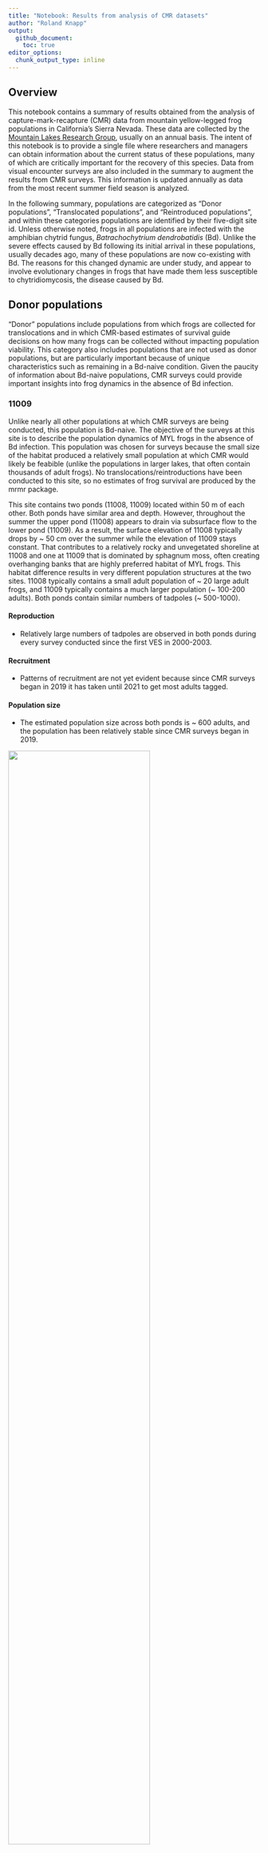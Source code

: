 ```yaml
---
title: "Notebook: Results from analysis of CMR datasets"
author: "Roland Knapp"
output: 
  github_document:
    toc: true
editor_options: 
  chunk_output_type: inline
---
```


## Overview

This notebook contains a summary of results obtained from the analysis of capture-mark-recapture (CMR) data from mountain yellow-legged frog populations in California's Sierra Nevada.
These data are collected by the [Mountain Lakes Research Group](https://mountainlakesresearch.com), usually on an annual basis.
The intent of this notebook is to provide a single file where researchers and managers can obtain information about the current status of these populations, many of which are critically important for the recovery of this species.
Data from visual encounter surveys are also included in the summary to augment the results from CMR surveys.
This information is updated annually as data from the most recent summer field season is analyzed.

In the following summary, populations are categorized as "Donor populations", "Translocated populations", and "Reintroduced populations", and within these categories populations are identified by their five-digit site id.
Unless otherwise noted, frogs in all populations are infected with the amphibian chytrid fungus, *Batrachochytrium dendrobatidis* (Bd).
Unlike the severe effects caused by Bd following its initial arrival in these populations, usually decades ago, many of these populations are now co-existing with Bd.
The reasons for this changed dynamic are under study, and appear to involve evolutionary changes in frogs that have made them less susceptible to chytridiomycosis, the disease caused by Bd.

## Donor populations

"Donor" populations include populations from which frogs are collected for translocations and in which CMR-based estimates of survival guide decisions on how many frogs can be collected without impacting population viability. This category also includes populations that are not used as donor populations, but are particularly important because of unique characteristics such as remaining in a Bd-naive condition. Given the paucity of information about Bd-naive populations, CMR surveys could provide important insights into frog dynamics in the absence of Bd infection. 

### 11009
Unlike nearly all other populations at which CMR surveys are being conducted, this population is Bd-naive. The objective of the surveys at this site is to describe the population dynamics of MYL frogs in the absence of Bd infection. This population was chosen for surveys because the small size of the habitat produced a relatively small population at which CMR would likely be feabible (unlike the populations in larger lakes, that often contain thousands of adult frogs). No translocations/reintroductions have been conducted to this site, so no estimates of frog survival are produced by the mrmr package. 

This site contains two ponds (11008, 11009) located within 50 m of each other. Both ponds have similar area and depth. However, throughout the summer the upper pond (11008) appears to drain via subsurface flow to the lower pond (11009). As a result, the surface elevation of 11008 typically drops by ~ 50 cm over the summer while the elevation of 11009 stays constant. That contributes to a relatively rocky and unvegetated shoreline at 11008 and one at 11009 that is dominated by sphagnum moss, often creating overhanging banks that are highly preferred habitat of MYL frogs. This habitat difference results in very different population structures at the two sites. 11008 typically contains a small adult population of ~ 20 large adult frogs, and 11009 typically contains a much larger population (~ 100-200 adults). Both ponds contain similar numbers of tadpoles (~ 500-1000). 

#### Reproduction
* Relatively large numbers of tadpoles are observed in both ponds during every survey conducted since the first VES in 2000-2003.  

#### Recruitment
* Patterns of recruitment are not yet evident because since CMR surveys began in 2019 it has taken until 2021 to get most adults tagged.  

#### Population size
* The estimated population size across both ponds is ~ 600 adults, and the population has been relatively stable since CMR surveys began in 2019.  

![](../../out/plots/11009_mrmr_plots.png){width=75%}

### 50783

#### Reproduction
* VES is not conducted at this stream/meadow site due to relatively low detectability of all life stages. However, tadpoles are observed in the breeding area every year. Tadpoles are collected from the breeding area every year for rearing in captivity, and resulting adult frogs are reintroduced into nearby suitable habitats. 

#### Recruitment
* Since CMR surveys began in 2018, patterns of recruitment at this site suggest a modest number of new adults entering the adult population every year (~ 25 per primary period).  

#### Population size
* The estimated number of adults has been remarkably stable since 2018 , at ~ 220-270. The largest number of adults estimated to date was in 2021. 

![](../../out/plots/50783_mrmr_plots.png){width=75%}

### 54188

This site is a relatively shallow marsh with some associated small ponds. To date, all *R. sierrae* observed were in the main marsh. 

#### Reproduction

Tadpoles are observed during every VES. 

#### Recruitment

Tagging began in 2021, so no reliable information about recruitment is available yet. 

#### Population size

Although only three CMR primary periods are available to date and the uncertainty interval around the estimate of population size is wide, the number of adult frogs at this site is substantially larger than expected (median ~ 120, range ~ 80-180). 

![](../../out/plots/54188_mrmr_plots.png){width=75%}

### 72808

This site includes two adjacent and relatively small, shallow ponds (72808, 72336) connected by a perennial stream.  It is exposed to large avalanches during severe winters, and these events typically cause very high mortality of adults and resulting high variability in frog population size (~ 50-250). We anticipated collecting adult frogs from this population in 2017 for a translocation, but avalanche impacts during the previous winter produced high frog mortality and the resulting small population size precluded any frog collections. It is hoped that the population will rebound and be able to serve as a donor population in the future.  

#### Reproduction
* Tadpoles have been observed during every VES conducted since 2001. The upper pond (72808) typically contains a larger number of tadpoles (up to 400 during VES), with VES at the lower pond (72336) typically being < 50. However, the 2021 VES count at 72336 were unusually high (~ 150) and 3x higher than at 72808.  

#### Recruitment
* Recruitment was very high in 2015 and 2016, following several relatively mild winters. This recruitment corresponded with a rapidly increasing population size. Following the avalanche-caused mortality during the 2016-2017 winter there has been little recruitment. Following the metamorphosis of the surviving tadpoles in 2018, there was been no recruitment in 2019-2021.  

#### Population size
* The number of adults increased rapidly in 2015-2016, reaching an estimated population size of ~ 600 in 2016. Avalanche-caused mortality reduced the population size to ~ 200 in 2017 and with few or no tadpoles and little or no recruitment, the population has continued to decline. In 2021, the estimated population size was ~ 30 adults.  

![](../../out/plots/72808_mrmr_plots.png){width=75%}

## Reintroduced populations

### 50785

This population was established via three reintroductions of adult *R. muscosa*, conducted in 2019, 2020, 2021. Frogs in all cohorts originated as tadpoles collected from 50783, and were raised at the Oakland Zoo. Frogs did not undergo "immune priming" prior to reintroduction due to staffing issues at the zoo. Reintroductions failed to establish a persistent population. 

#### Survival
* 1-year survival of the reintroduced 2019 cohort was relatively high (median = 0.45), but was 0 for the 2020 and 2021 cohorts.  This pattern corresponded with low Bd prevalence/load in 2019, but high prevalence/load thereafter. 

#### Reproduction
* Small numbers of tadpoles were observed in 2020 and 2021, but none were counted in 2022. 

#### Recruitment
* No recruitment of new frogs into the adult population occurred through 2022. 

#### Population size
* Frogs from the 2019 cohort persisted through summer 2019 and early-summer 2020, but were largely gone by late-summer 2020. Frogs in the 2020 and 2021 cohorts declined to zero in the first summer. 

![](../../out/plots/50785_mrmr_plots.png){width=75%}

## Translocated populations

### 10486

This population was established via translocation of 60 adults in 2016. This action was conducted by the National Park Service to create another population in a basin that contains several Bd-naive populations. The translocated frogs were not PIT tagged before release, and were monitored occasionally by NPS staff using VES. CMR surveys were initiated in 2020. The objective is to provide insights into the population dynamics of translocated frog populations in the absence of Bd infection, for comparison to dynamics of Bd-positive translocated populations. 

#### Survival
* Because translocated frogs were not PIT tagged, no survival estimates are possible.  

#### Reproduction
* Approximately 50-170 tadpoles were counted during VES in 2020 and 2021. There is very limited shallow-water basking habitat in this high elevation lake.  

#### Recruitment
* Judging by the relatively large size of most captured untagged frogs at this site (60-74 mm), the majority likely are the originally translocated individuals. However, 8 frogs were 46-55 mm and those are almost certainly new recruits. 

#### Population size
Estimated population size is ~ 35-40 adult frogs. In the absence of much recruitment yet to date, this suggests relatively high survival of the translocated frogs. 

![](../../out/plots/10486_mrmr_plots.png){width=75%}

### 70134

#### Survival

-   Very low 1-year survival of the 2006 cohort of translocated frogs (0.12). Only six adults seen in 2007 and none thereafter.
-   *T. elegans* never seen at site, so are likely not responsible for low survival.

#### Reproduction

-   No evidence of reproduction was ever seen.

![](../../out/plots/70134_mrmr_plots.png){width=75%}

### 70370

#### Survival

-   Very low 1-year survival of both the 2016 and 2018 translocated cohorts (0.04 and 0.17, respectively).
-   Habitat looks very good for *R. sierrae* for both summer and winter, so it remains unclear what the factor limiting frog survival at this site is. It is unlikely related to winter oxygen levels in the water because trout thrived here for decades.

#### Reproduction

-   No evidence of reproduction was ever observed.

#### Population size

-   Population size returned to near-zero within one year of each translocation.
-   The absence of any frogs during the 2020 survey suggests that the population is extirpated.

![](../../out/plots/70370_mrmr_plots.png){width=75%}

### 70413

#### Survival

-   Relatively high 1-year survival of the 2013, 2015, and 2017 cohorts of translocated frogs (0.69, 0.64, 0.56, respectively).

#### Reproduction

-   Egg masses, tadpoles, and/or subadults have been observed annually starting in 2014, with a maximum count summed across all sites of 800 in 2015.
-   Subadults were first observed in 2015 and are always seen in relatively low numbers (maximum count = 27).

#### Recruitment

-   Recruitment of new adults was first observed in 2016, and has occurred in all years since.
-   Number of new recruits seems quite regular, with 20, 15, and 24 recruits tagged in 2018, 2020, and 2021, respectively.

#### Population size

-   From 2017 to early-2021 (i.e., prior to translocation and reintroduction of 117 frogs), estimated population size across all sites was stable at approximately 50 adults in each year.
-   This population, although still relatively small given the abundant high quality habitat, appears well-established and self-sustaining.
-   The 2021 translocation and reintroduction is likely to substantially increase the population size.

![](../../out/plots/70413_mrmr_plots.png){width=75%}

### 70414

#### Survival

-   Very low 1-year survival of the 2006 cohort of translocated frogs (0.01), and no adults seen in 2007.
-   Number of *T. elegans* appeared to increase markedly following translocation, may have been at least partially responsible for low survival.

#### Reproduction

-   No evidence of reproduction was ever seen.

![](../../out/plots/70414_mrmr_plots.png){width=75%}

### 70449

#### Survival

-   Intermediate level of survival of the 2014 cohort of translocated frogs (0.35).
-   Survival of the 2017 cohort of translocated frogs was somewhat higher (0.53).
-   More frogs found dead at this site than is typically the case at other sites. Whether this is due to site characteristics (e.g., lack of hiding cover) that make carcasses easier to detect, or population characteristics (i.e., relatively low survival) is unknown.
-   Adult frogs at this site commonly feed on HYRE tadpoles and subadults and are very well-fed. It would be interesting to know whether these frogs grow quickly but have short life spans compared to frogs at higher elevations.

#### Reproduction

-   Egg masses, tadpoles, and/or subadults have been observed annually since 2015, but always in relatively small numbers (maximum count = 80 tadpoles).
-   The relatively low numbers are likely due to high habitat complexity and the fact that at this elevation tadpoles often do not aggregrate near shore.

#### Recruitment

-   Recruitment of new adults has occurred in most years since 2016, with a maximum number of 15 in 2016.
-   Substantial recruitment occurred in 2016, just two years after the first translocation. This indicates that at this relatively low elevation site, the transition from egg to adult can occur in only 1.5 years.
-   Recruitment does not appear to be particularly episodic, in contrast to what is observed at some other sites.

#### Population size

-   Population appears to have stabilized at 20-25 adults. Although smaller than hoped for, this may be a typical population size at this elevation due to predation from snakes and invertebrate predators.

![](../../out/plots/70449_mrmr_plots.png){width=75%}

### 70505

#### Survival

-   Low 1-year survival of the 2008, 2013, 2015, and 2017 cohorts of translocated frogs (0.19, 0.16, 0.10, 0.10).

#### Reproduction

-   Tadpoles and/or subadults seen in every year starting in 2010.
-   Counts of these life stages are generally low (\< 25), but the 200 tadpoles counted in 2018 were an obvious exception.

#### Recruitment

-   First new recruits into the adult population were observed in 2012.
-   Some recruitment of new adults occurred in most years, including 12-17 recruits per year in 2013, 2014, and 2015.

#### Population size

-   Estimated population size in the last survey year (2018) was approximately 6 adults.
-   This small population size is likely due to survival of adults being low enough to preclude population growth, even with 4 translocations and natural recruitment of adults in several years.
-   Available evidence suggests that, at best, this site will support only a small frog population, and conducting additional translocations will likely not alter that outcome.

![](../../out/plots/70505_mrmr_plots.png){width=75%}

### 70550

#### Survival

-   Relatively high 1-year survival of the 2006 cohort of translocated frogs (0.61).
-   Survival of 2013 cohort of translocated frogs was substantially lower (0.29).

#### Reproduction

-   Tadpoles and subadults were first observed in 2008.
-   Both life stages were observed in all subsequent surveys (2008-2021), and in much higher numbers than in any other translocated population.
-   Since 2016, tadpole counts from visual encounter surveys have often exceeded 1500 individuals.

#### Recruitment

-   The first recruit into the adult population was observed in 2010, and except for 2011, new recruits have been tagged in every subsequent year (2010, 2012-2021).
-   Recruitment magnitude is highly variable between years, with notably large recruitment events in 2016 and 2021, and lower but substantial recruitment in several additional years (2013, 2014, 2018, 2020).
-   This variation may result from an interaction between subadult survival, Bd infection, and winter severity.

#### Population size

-   Following the original translocation in 2006, the estimated population was \< 50 adults until 2013. During 2013-2015, the population increased to 100-150 adults. Since the large recruitment event in 2016, the population has fluctuated between 170 and 420 adults, with an average population size of approximately 250 adults.
-   This population is now well-established, and is large enough to serve as a donor of frogs for future frog recovery actions.
-   The 16-year mark-recapture dataset has allowed unprecedented insights into the dynamics of population establishment. It is also allowing us to test hypotheses regarding the drivers of the observed population dynamics, information that is critical for the design and implementation of future frog recovery actions.

![](../../out/plots/70550_mrmr_plots.png){width=75%}

### 70556

#### Survival

-   Relatively high 1-year survival of the 2018 cohort of translocated frogs (0.73).
-   Survival of 2020 cohort of translocated frogs was lower, but still high (0.61).
-   Not as high as 74976 despite both sites receiving frogs from same donor population and in the same two years.

#### Reproduction

-   Successful reproduction occurred in 2019 (based on 2nd-year tads seen in 2020), 2020 (1st-year tads), and 2021 (1st-year tads).
-   2019 cohort was not seen until 2020 (07-07) and was made up of only ~ 15 tadpoles. Suggests limited reproduction in 2019 and/or low survival during 2019-2020 winter.
-   2020 cohort contained at least 425 individuals, based on count conducted on 08-23. Tadpole count on 2021-07-22 indicated 350 second-year animals, suggesting high overwinter survival of first-year tadpoles compared to that shown by 2019 cohort (perhaps due to light 2020 snow year --\> long 2020 summer --\> large tadpole size going into 2021 winter).
-   2021 cohort contained approximately 435 individuals, based on count conducted on 2021-08-26.
-   First metamorphs seen in 2021 (1 on 07-22 and 13 on 08-26), small numbers likely due to small size of the 2019 cohort. Expect a substantially larger number of metamorphs in 2022 from 2021 cohort.

#### Recruitment

-   As expected for this high elevation site, no recruitment of new adults has occurred yet.
-   Unlikely that metamorphs in 2021 will grow to adult size by 2022, so recruitment may not be observed until 2023.

#### Population size

-   2021 estimated population size is approximately 25 adults.
-   All adults seen in northern 1/3 or 1/2 of lake.

![](../../out/plots/70556_mrmr_plots.png){width=75%}

### 70619

#### Survival

-   1-year survival of the 2008 cohort is low (0.22).
-   As seen at other sites, despite lack of gartersnakes, population declined substantially during summer 2008 following translocation. Mortality caused by Bd? Poor-quality habitat?

#### Reproduction

-   Tadpoles seen during most surveys conducted after 2011, but always in relatively small numbers (&le 25). No obvious basking habitat for tadpoles in lake due to steeply sloped littoral zone dominated by large boulders. Subadults seen occasionally.

#### Recruitment

-   Only evidence of recruitment was in 2019 when four untagged and relatively small adults were captured and tagged.

#### Population size

-   Estimated population size declined relatively rapidly during summer 2018, and since 2012 has been near zero.

![](../../out/plots/70619_mrmr_plots.png){width=75%}

### 70628

#### Survival

-   1-year survival of the 2020 cohort is 0.65. Seems quite high for frogs from the 72996 donor population.

#### Reproduction

-   No tadpoles seen during the 2021-08-10 VES, but hopefully will be observed during surveys in 2022.

#### Recruitment

-   No recruitment expected until at least 2024.

#### Population size

-   2021 estimated population size is approximately 17 adults

![](../../out/plots/70628_mrmr_plots.png){width=75%}

### 70641

#### Survival

-   The three translocated cohorts (2015, 2017, 2020) have all shown low 1-year survival (0.27, 0.16, 0.07, respectively).
-   Gartersnakes present at site, but within months of translocation frogs grow to large sizes that provide a refuge from predation.
-   Frogs at this site grow quickly and attain large sizes (up to 82 mm SVL - in 2021)

#### Reproduction

-   Reproduction in this population is difficult to assess because non-adult life stages are rarely seen due to thick littoral zone vegetation.
-   No tadpoles have been observed during VES, and the only subadult observed was in 2019.
-   However, new adult recruits have been captured, so some reproduction is obviously occurring.

#### Recruitment

-   A total of 4 new (untagged) frogs have been captured, including 1 in 2017, 2 in 2019, and 1 in 2020.

#### Population size

-   The 2021 estimated population size is near 0.

![](../../out/plots/70641_mrmr_plots.png){width=75%}

### 74976

#### Survival

-   Unusually high 1-year survival of the 2018 cohort of translocated frogs (0.94).
-   Survival of 2020 cohort of translocated frogs was lower, but still high (0.67).

#### Reproduction

-   Successful reproduction (as evidenced by first-year tadpoles) observed in 2019, 2020, and 2021.
-   2019 cohort contained at least 250 individuals, based on count conducted on 09-Sep-2019. Cohort appeared to experience relatively low overwinter survival (perhaps due to the heavy 2019 snow year --\> short 2019 summer --\> small tadpole size going into 2020 winter), with approximately 25 second-year tadpoles counted on 20-Aug-2020. 5 metamorphs seen during the August 2020 CMR.
-   2020 cohort contained at least 320 individuals, based on count conducted on 20-Aug-2020. Tadpole count on 25-Jun-2021 indicated 386 second-year animals, suggesting high overwinter survival of first-year tadpoles compared to that shown by 2019 cohort (perhaps due to light 2020 snow year --\> long 2020 summer --\> large tadpole size going into 2021 winter).
-   2021 cohort contained at least 305 individuals, based on count conducted on 18-Aug-2021.
-   Many subadults counted during mid-August 2021 survey (203), compared to very few in late-summer 2020.

#### Recruitment

-   First new recruits into the adult population (5) captured during mid-August 2021 CMR survey. Likely all from 2019 cohort, but large size range (41-50 mm) suggests that these adults were from animals that metamorphosed in both late-summer 2020 and early-summer 2021.

#### Population size

-   2021 estimated population size is approximately 28 adults.
-   As of mid-August 2021, frog population extends from Lower Pool outlet to 72973.
-   72973 (uppermost pond) was colonized by adults and metamorphs in 2020.
-   All reproduction is occurring in 74976.
-   Population seems likely to become firmly established in next few years.

![](../../out/plots/74976_mrmr_plots.png){width=75%}

